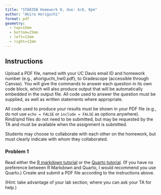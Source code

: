 ```yaml
---
title: "STA035B Homework 0, due: 4/8, 9pm"
author: "Akira Horiguchi"
format: pdf
geometry:
  - top=15mm
  - bottom=25mm
  - left=12mm
  - right=12mm
---
```


## Instructions

Upload a PDF file, named with your UC Davis email ID and homework number (e.g., ahoriguchi_hw0.pdf), to Gradescope (accessible through Canvas). You will give the commands to answer each question in its own code block, which will also produce output that will be automatically embedded in the output file. All code used to answer the question must be supplied, as well as written statements where appropriate.

All code used to produce your results must be shown in your PDF file (e.g., do not use `echo = FALSE` or `include = FALSE` as options anywhere). Rmd/qmd files do not need to be submitted, but may be requested by the TA and must be available when the assignment is submitted.

Students may choose to collaborate with each other on the homework, but must clearly indicate with whom they collaborated.

\newpage

### Problem 1

Read either the [R markdown tutorial](https://rmarkdown.rstudio.com/lesson-1.html) or the [Quarto tutorial](https://quarto.org/docs/get-started/hello/rstudio.html). (If you have no preference between R Markdown and Quarto, I would recommend you use Quarto.) Create and submit a PDF file according to the instructions above.

(Hint: take advantage of your lab section, where you can ask your TA for help.)